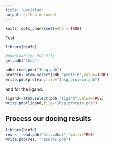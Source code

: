 ```yaml
---
title: "Untitled"
output: github_document
---
```


```r
knitr::opts_chunk$set(echo = TRUE)
```
 Test
```r
library(bio3d)

#download the PDB file
get.pdb("1hsg")
```

```r
pdb<-read.pdb("1hsg.pdb")
protein<-atom.select(pdb,"protein",value=TRUE)
write.pdb(protein,file="1hsg_protein.pdb")
```

and for the ligand.
```r
ligand<-atom.select(pdb,"ligand",value=TRUE)
write.pdb(ligand,file="1hsg_protein.pdb")
```

## Process our docing results
```r
library(bio3d)
res <- read.pdb("all.pdbqt", multi=TRUE)
write.pdb(res, "results.pdb")
```




